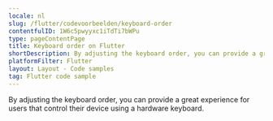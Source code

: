 ```yaml
---
locale: nl
slug: /flutter/codevoorbeelden/keyboard-order
contentfulID: 1W6c5pwyyxc1iTdTi7bWPu
type: pageContentPage
title: Keyboard order on Flutter
shortDescription: By adjusting the keyboard order, you can provide a great experience for users that control their device using a hardware keyboard.
platformFilter: Flutter
layout: Layout - Code samples
tag: Flutter code sample
---
```


By adjusting the keyboard order, you can provide a great experience for users that control their device using a hardware keyboard.

<CodeSample id="keyboard-order" locale="nl" platform="flutter"/>